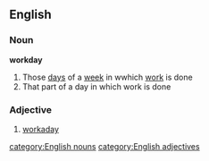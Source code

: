 ==English==
===Noun===
'''workday'''
#Those [[day]]s of a [[week]] in wwhich [[work]] is done
#That part of a day in which work is done
===Adjective===
#[[workaday]]
[[category:English nouns]]
[[category:English adjectives]]